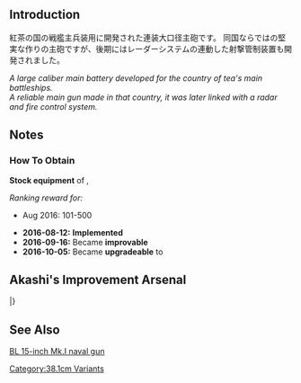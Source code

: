 {{Template:EquipmentInfo|190}}

==Introduction==
紅茶の国の戦艦主兵装用に開発された連装大口径主砲です。
同国ならではの堅実な作りの主砲ですが、後期にはレーダーシステムの連動した射撃管制装置も開発されました。

''A large caliber main battery developed for the country of tea's main battleships.''<br>
''A reliable main gun made in that country, it was later linked with a radar and fire control system.''<br>

==Notes==
<div class="mw-collapsible"><h3>How To Obtain</h3>
<div class="mw-collapsible-content">
'''Stock equipment''' of {{Ship/Link|Warspite}}, {{Ship/Link|Warspite Kai}}

''Ranking reward for:''
* Aug 2016: 101-500

</div></div>


<div class="mw-collapsible><h3>Updates History</h3>
<div class="mw-collapsible-content>
* '''2016-08-12:''' '''Implemented'''
* '''2016-09-16:''' Became '''improvable'''
* '''2016-10-05:''' Became '''upgradeable''' to {{Equipment/Link|38.1cm Mk.I/N Twin Gun Mount Kai}}
</div></div>

==Akashi's Improvement Arsenal==
{{AkashiWorkshop}}
{{AkashiWorkshopLine
|Name={{PAGENAME}}
|ItemType=RedGunHeavy
|Fuel=24
|Ammo=280
|Steel=380
|Baux=0
|Mats0-5=3/4
|Mats6-9=4/6
|Mats10=8/15
|Screws0-5=3/4
|Screws6-9=3/5
|Screws10=6/12
|EquipConsume0-5=2x{{RedGunHeavy|35.6cm Twin Gun Mount}}
|EquipConsume6-9=2x{{RedGunHeavy|41cm Twin Gun Mount}}
|EquipConsume10=2x{{GreenGunMG|25mm Single Autocannon Mount}}
|Sun=✓
|Thu=✓
|Fri=✓
|Sat=✓
|2ndShip=[[Warspite]]
|Notes=Upgrades to [[38.1cm Mk.I/N Twin Gun Mount Kai]].
}}
|}

==See Also==
[[wikipedia:BL_15-inch_Mk_I_naval_gun|BL 15-inch Mk.I naval gun]]

{{Equipmentlist}}
[[Category:38.1cm Variants]]